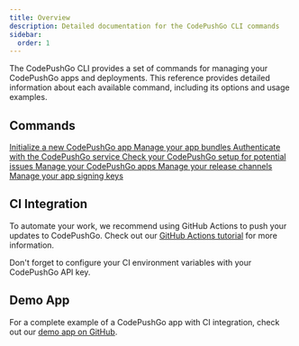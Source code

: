 ```yaml
---
title: Overview
description: Detailed documentation for the CodePushGo CLI commands
sidebar:
  order: 1
---
```



The CodePushGo CLI provides a set of commands for managing your CodePushGo apps and deployments. This reference provides detailed information about each available command, including its options and usage examples.

## Commands

<CardGrid stagger>
  <a href="/docs/cli/reference/init/">
    <Card title="init" icon="rocket">
      Initialize a new CodePushGo app
    </Card>
  </a>

  <a href="/docs/cli/reference/bundle/">
    <Card title="bundle" icon="seti:html">
      Manage your app bundles
    </Card>
  </a>

  <a href="./login/">
    <Card title="login" icon="approve-check">
      Authenticate with the CodePushGo service
    </Card>
  </a>

  <a href="/docs/cli/reference/doctor/">
    <Card title="doctor" icon="approve-check-circle">
      Check your CodePushGo setup for potential issues
    </Card>
  </a>

  <a href="./app/">
    <Card title="app" icon="seti:default">
      Manage your CodePushGo apps
    </Card>
  </a>

  <a href="/docs/cli/reference/channel/">
    <Card title="channel" icon="seti:git">
      Manage your release channels
    </Card>
  </a>

  <a href="/docs/cli/reference/key/">
    <Card title="key" icon="seti:lock">
      Manage your app signing keys
    </Card>
  </a>
</CardGrid>

## CI Integration

To automate your work, we recommend using GitHub Actions to push your updates to CodePushGo. Check out our [GitHub Actions tutorial](https://capgo.app/blog/automatic-build-and-release-with-github-actions/) for more information.

Don't forget to configure your CI environment variables with your CodePushGo API key.

## Demo App

For a complete example of a CodePushGo app with CI integration, check out our [demo app on GitHub](https://github.com/Cap-go/demo-app/). 
